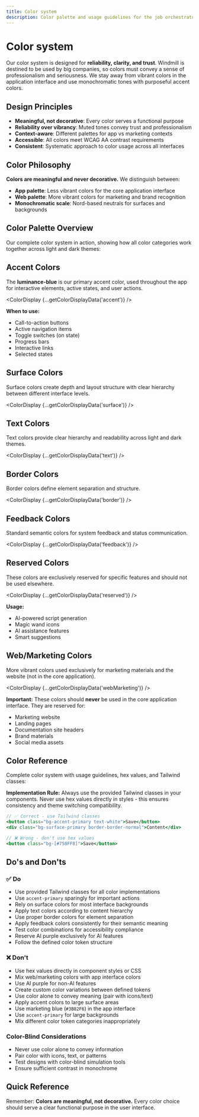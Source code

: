```yaml
---
title: Color system
description: Color palette and usage guidelines for the job orchestrator platform
---
```



# Color system

Our color system is designed for **reliability, clarity, and trust**. Windmill is destined to be used by big companies, so colors must convey a sense of professionalism and seriousness. We stay away from vibrant colors in the application interface and use monochromatic tones with purposeful accent colors.

## Design Principles

- **Meaningful, not decorative**: Every color serves a functional purpose
- **Reliability over vibrancy**: Muted tones convey trust and professionalism
- **Context-aware**: Different palettes for app vs marketing contexts
- **Accessible**: All colors meet WCAG AA contrast requirements
- **Consistent**: Systematic approach to color usage across all interfaces

## Color Philosophy

**Colors are meaningful and never decorative.** We distinguish between:

- **App palette**: Less vibrant colors for the core application interface
- **Web palette**: More vibrant colors for marketing and brand recognition
- **Monochromatic scale**: Nord-based neutrals for surfaces and backgrounds

## Color Palette Overview

Our complete color system in action, showing how all color categories work together across light and dark themes:

<ExampleImageDisplay
	lightImageSrc="/img/brand/example-color-palette-light.svg"
	darkImageSrc="/img/brand/example-color-palette-dark.svg"
	altTextPrefix="Complete Windmill color palette"
/>

## Accent Colors

The **luminance-blue** is our primary accent color, used throughout the app for interactive elements, active states, and user actions.

<ColorDisplay {...getColorDisplayData('accent')} />

**When to use:**

- Call-to-action buttons
- Active navigation items
- Toggle switches (on state)
- Progress bars
- Interactive links
- Selected states

## Surface Colors

Surface colors create depth and layout structure with clear hierarchy between different interface levels.

<ColorDisplay {...getColorDisplayData('surface')} />

## Text Colors

Text colors provide clear hierarchy and readability across light and dark themes.

<ColorDisplay {...getColorDisplayData('text')} />

## Border Colors

Border colors define element separation and structure.

<ColorDisplay {...getColorDisplayData('border')} />

## Feedback Colors

Standard semantic colors for system feedback and status communication.

<ColorDisplay {...getColorDisplayData('feedback')} />

## Reserved Colors

These colors are exclusively reserved for specific features and should not be used elsewhere.

<ColorDisplay {...getColorDisplayData('reserved')} />

**Usage:**

- AI-powered script generation
- Magic wand icons
- AI assistance features
- Smart suggestions

## Web/Marketing Colors

More vibrant colors used exclusively for marketing materials and the website (not in the core application).

<ColorDisplay {...getColorDisplayData('webMarketing')} />

**Important:** These colors should **never** be used in the core application interface. They are reserved for:

- Marketing website
- Landing pages
- Documentation site headers
- Brand materials
- Social media assets

## Color Reference

Complete color system with usage guidelines, hex values, and Tailwind classes:

**Implementation Rule:** Always use the provided Tailwind classes in your components. Never use hex values directly in styles - this ensures consistency and theme switching compatibility.

```jsx
// ✅ Correct - use Tailwind classes
<button class="bg-accent-primary text-white">Save</button>
<div class="bg-surface-primary border-border-normal">Content</div>

// ❌ Wrong - don't use hex values
<button class="bg-[#758FF8]">Save</button>
```

## Do's and Don'ts

### ✅ Do

- Use provided Tailwind classes for all color implementations
- Use `accent-primary` sparingly for important actions
- Rely on surface colors for most interface backgrounds
- Apply text colors according to content hierarchy
- Use proper border colors for element separation
- Apply feedback colors consistently for their semantic meaning
- Test color combinations for accessibility compliance
- Reserve AI purple exclusively for AI features
- Follow the defined color token structure

### ❌ Don't

- Use hex values directly in component styles or CSS
- Mix web/marketing colors with app interface colors
- Use AI purple for non-AI features
- Create custom color variations between defined tokens
- Use color alone to convey meaning (pair with icons/text)
- Apply accent colors to large surface areas
- Use marketing blue (`#3B82F6`) in the app interface
- Use `accent-primary` for large backgrounds
- Mix different color token categories inappropriately

### Color-Blind Considerations

- Never use color alone to convey information
- Pair color with icons, text, or patterns
- Test designs with color-blind simulation tools
- Ensure sufficient contrast in monochrome

## Quick Reference

<ColorReferenceTable />

Remember: **Colors are meaningful, not decorative.** Every color choice should serve a clear functional purpose in the user interface.
